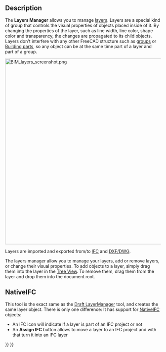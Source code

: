 <languages/>
<translate>

<!--T:7-->
{{Docnav
|[[BIM_Classification|Classification]]
|[[BIM_Material|Materials]]
|[[BIM_Workbench|BIM]]
|IconL=BIM_Classification.svg
|IconR=BIM_Material.svg
|IconC=Workbench_BIM.svg
}}

<!--T:1-->
{{GuiCommand
|Name=BIM Layers
|MenuLocation=Manage → Manage Layers
|Workbenches=[[BIM_Workbench|BIM]]
}}

==Description== <!--T:2-->

<!--T:4-->
The '''Layers Manager''' allows you to manage [[Draft_Layer|layers]]. Layers are a special kind of group that controls the visual properties of objects placed inside of it. By changing the properties of the layer, such as line width, line color, shape color and transparency, the changes are propagated to its child objects. Layers don't interfere with any other FreeCAD structure such as [[Std_Group|groups]] or [[Arch_BuildingPart|Building parts]], so any object can be at the same time part of a layer and part of a group.

</translate>
[[Image:BIM_layers_screenshot.png|600px]]
<translate>
<!--T:9-->
{{Caption|Layers Manager}}

<!--T:5-->
Layers are imported and exported from/to [[Arch_IFC|IFC]] and [[Draft_DXF|DXF/DWG]].

<!--T:6-->
The layers manager allow you to manage your layers, add or remove layers, or change their visual properties. To add objects to a layer, simply drag them into the layer in the [[Tree_View|Tree View]]. To remove them, drag them from the layer and drop them into the document root.

==NativeIFC== <!--T:10-->

<!--T:11-->
This tool is the exact same as the [[Draft LayerManager]] tool, and creates the same layer object. There is only one difference: It has support for [[NativeIFC]] objects:

<!--T:12-->
* An IFC icon will indicate if a layer is part of an IFC project or not
* An '''Assign IFC''' button allows to move a layer to an IFC project and with that turn it into an IFC layer


<!--T:8-->
{{Docnav
|[[BIM_Classification|Classification]]
|[[BIM_Material|Material]]
|[[BIM_Workbench|BIM]]
|IconL=BIM_Classification.svg
|IconR=BIM_Material.svg
|IconC=Workbench_BIM.svg
}}

</translate>
{{BIM_Tools_navi{{#translation:}}}}
{{Userdocnavi{{#translation:}}}}